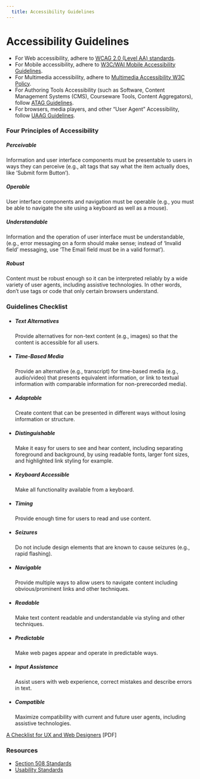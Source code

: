 ```yaml
---
  title: Accessibility Guidelines
---
```


# Accessibility Guidelines

- For Web accessibility, adhere to [WCAG 2.0 (Level AA) standards](https://www.w3.org/TR/WCAG20/).
- For Mobile accessibility, adhere to [W3C/WAI Mobile Accessibility Guidelines](https://www.w3.org/TR/mobile-accessibility-mapping/).
- For Multimedia accessibility, adhere to [Multimedia Accessibility W3C Policy](https://www.w3.org/2008/06/video-notes).
- For Authoring Tools Accessibility (such as Software, Content Management Systems (CMS), Courseware Tools, Content Aggregators), follow [ATAG Guidelines](https://www.w3.org/WAI/standards-guidelines/atag/).
- For browsers, media players, and other “User Agent” Accessibility, follow [UAAG Guidelines](https://www.w3.org/WAI/standards-guidelines/uaag/).

### Four Principles of Accessibility

##### Perceivable

Information and user interface components must
be presentable to users in ways they can perceive
(e.g., alt tags that say what the item actually
does, like ‘Submit form Button’).

##### Operable

User interface components and navigation must
be operable (e.g., you must be able to navigate
the site using a keyboard as well as a mouse).

##### Understandable

Information and the operation of user interface
must be understandable, (e.g., error messaging
on a form should make sense; instead of ‘Invalid
field’ messaging, use ‘The Email field must be
in a valid format’).

##### Robust

Content must be robust enough so it can be
interpreted reliably by a wide variety of user
agents, including assistive technologies. In
other words, don’t use tags or code that only
certain browsers understand.

### Guidelines Checklist

- ##### Text Alternatives

    Provide alternatives for non-text content
    (e.g., images) so that the content is
    accessible for all users.

- ##### Time-Based Media

    Provide an alternative (e.g., transcript)
    for time-based media (e.g., audio/video) that
    presents equivalent information, or link to
    textual information with comparable information
    for non-prerecorded media).

- ##### Adaptable

    Create content that can be presented in different
    ways without losing information or structure.

- ##### Distinguishable

    Make it easy for users to see and hear content,
    including separating foreground and background,
    by using readable fonts, larger font sizes, and
    highlighted link styling for example.

- ##### Keyboard Accessible

    Make all functionality available from a keyboard.

- ##### Timing

    Provide enough time for users to read and use content.

- ##### Seizures

    Do not include design elements that are known to
    cause seizures (e.g., rapid flashing).

- ##### Navigable

    Provide multiple ways to allow users to navigate
    content including obvious/prominent links and
    other techniques.

- ##### Readable

    Make text content readable and understandable
    via styling and other techniques.

- ##### Predictable

    Make web pages appear and operate in predictable ways.

- ##### Input Assistance

    Assist users with web experience, correct mistakes
    and describe errors in text.

- ##### Compatible

    Maximize compatibility with current and future
    user agents, including assistive technologies.

[A Checklist for UX and Web Designers](../../images/Accessibility_Guidelines_UXweb.pdf) [PDF]

### Resources

- [Section 508 Standards](https://www.section508.gov/)
- [Usability Standards](https://www.usability.gov/)
